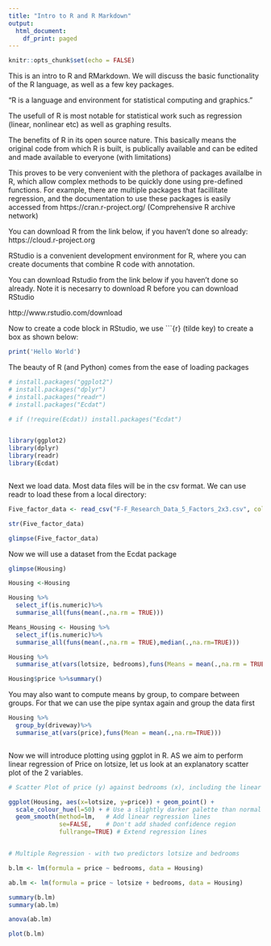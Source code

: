 ```yaml
---
title: "Intro to R and R Markdown"
output:
  html_document:
    df_print: paged
---
```


```r
knitr::opts_chunk$set(echo = FALSE)
```

This is an intro to R and RMarkdown. We will discuss the basic functionality of the R language, as well as a few key packages.

"R is a language and environment for statistical computing and graphics."

The usefull of R is most notable for statistical work such as regression (linear, nonlinear etc) as well as graphing results.

The benefits of R in its open source nature. This basically means the original code from which R is built, is publically available and can be edited and made available to everyone (with limitations)

This proves to be very convenient with the plethora of packages availalbe in R, which allow complex methods to be quickly done using pre-defined functions. For example, there are multiple packages that facillitate regression, and the documentation to use these packages is easily accessed from https://cran.r-project.org/ (Comprehensive R archive network)

You can download R from the link below, if you haven't done so already:
https://cloud.r-project.org


RStudio is a convenient development environment for R, where you can create documents that combine R code with annotation.

You can download Rstudio from the link below if you haven't done so already. Note it is necesarry to download R before you can download RStudio

http://www.rstudio.com/download


Now to create a code block in RStudio, we use ```{r} (tilde key) to create a box as shown below:

```r
print('Hello World') 

```

The beauty of R (and Python) comes from the ease of loading packages  
```r
# install.packages("ggplot2")
# install.packages("dplyr")
# install.packages("readr")
# install.packages("Ecdat")

# if (!require(Ecdat)) install.packages("Ecdat")


library(ggplot2)
library(dplyr)
library(readr)
library(Ecdat)



```


Next we load data. Most data files will be in the csv format. We can use readr to load these from a local directory:
```r
Five_factor_data <- read_csv("F-F_Research_Data_5_Factors_2x3.csv", col_types = cols(Date = col_date(format = "%Y%m")), skip = 3)

str(Five_factor_data)

glimpse(Five_factor_data)


```

Now we will use a dataset from the Ecdat package
```r

glimpse(Housing)

Housing <-Housing

Housing %>%
  select_if(is.numeric)%>%
  summarise_all(funs(mean(.,na.rm = TRUE)))

Means_Housing <- Housing %>%
  select_if(is.numeric)%>%
  summarise_all(funs(mean(.,na.rm = TRUE),median(.,na.rm=TRUE)))

Housing %>%
  summarise_at(vars(lotsize, bedrooms),funs(Means = mean(.,na.rm = TRUE), StDev = sd(., na.rm = TRUE)))

Housing$price %>%summary()

```

You may also want to compute means by group, to compare between groups.
For that we can use the pipe syntax again and group the data first 

```r
Housing %>%
  group_by(driveway)%>%
  summarise_at(vars(price),funs(Mean = mean(.,na.rm=TRUE)))



```

Now we will introduce plotting using ggplot in R. 
AS we aim to perform linear regression of Price on lotsize, let us look at an explanatory scatter plot of the 2 variables.
```r
# Scatter Plot of price (y) against bedrooms (x), including the linear regression line

ggplot(Housing, aes(x=lotsize, y=price)) + geom_point() +
  scale_colour_hue(l=50) + # Use a slightly darker palette than normal
  geom_smooth(method=lm,   # Add linear regression lines
              se=FALSE,    # Don't add shaded confidence region
              fullrange=TRUE) # Extend regression lines


# Multiple Regression - with two predictors lotsize and bedrooms


```



```r

b.lm <- lm(formula = price ~ bedrooms, data = Housing)

ab.lm <- lm(formula = price ~ lotsize + bedrooms, data = Housing)

summary(b.lm)
summary(ab.lm) 

anova(ab.lm)   

plot(b.lm)




```

